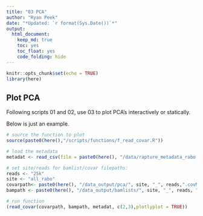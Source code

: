 ```yaml
---
title: "03 PCA"
author: "Ryan Peek"
date: "*Updated: `r format(Sys.Date())`*"
output: 
  html_document:
    keep_md: true
    toc: yes
    toc_float: yes
    code_folding: hide
---
```


```r
knitr::opts_chunk$set(echo = TRUE)
library(here)
```

## Plot PCA

Following scripts 01 and 02, use 03 to plot PCA's interactively or statically.

Below is just an example.

```r

# source the function to plot
source(paste0(here(),"/scripts/functions/f_read_covar.R"))

# load the metadata
metadat <- read_csv(file = paste0(here(), "/data/rapture_metadata_rabo.csv"))

# set site/reads for bamlist/covar filepaths:
reads <- "25k"
site <- "all_rabo"
covarpath<- paste0(here(), "/data_output/pca/", site, "_", reads,".covMat")
bampath <- paste0(here(), "/data_output/bamlists/", site, "_", reads, "_thresh.bamlist")

# run function
(read_covar(covarpath, bampath, metadat, c(2,3),plotlyplot = TRUE))

```

